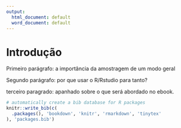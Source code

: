 ```yaml
---
output:
  html_document: default
  word_document: default
---
```

# Introdução

<div style="text-align: justify">  

Primeiro parágrafo: a importância da amostragem de um modo geral

Segundo parágrafo: por que usar o R/Rstudio para tanto?

terceiro paragrado: apanhado sobre o que será abordado no ebook.
```r
# automatically create a bib database for R packages
knitr::write_bib(c(
  .packages(), 'bookdown', 'knitr', 'rmarkdown', 'tinytex'
), 'packages.bib')
```










